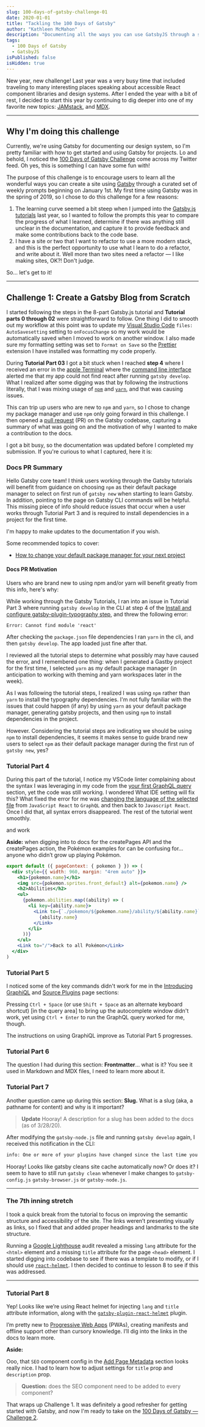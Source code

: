 ```yaml
---
slug: 100-days-of-gatsby-challenge-01
date: 2020-01-01
title: "Tackling the 100 Days of Gatsby"
author: "Kathleen McMahon"
description: "Documenting all the ways you can use GatsbyJS through a set of challenges."
tags:
  - 100 Days of Gatsby
  - GatsbyJS
isPublished: false
isHidden: true
---
```


New year, new challenge! Last year was a very busy time that included traveling to many interesting places speaking about accessible React component libraries and design systems. After I ended the year with a bit of rest, I decided to start this year by continuing to dig deeper into one of my favorite new topics: [JAMstack](https://jamstack.org/), and [MDX](https://mdxjs.com/).

---

## Why I'm doing this challenge

Currently, we're using Gatsby for documenting our design system, so I'm pretty familiar with how to get started and using Gatsby for projects. Lo and behold, I noticed the [100 Days of Gatsby Challenge](https://twitter.com/gatsbyjs/status/1208068118335119364) come across my Twitter feed. Oh yes, this is something I can have some fun with!

The purpose of this challenge is to encourage users to learn all the wonderful ways you can create a site using [Gatsby](https://www.gatsbyjs.org/) through a curated set of weekly prompts beginning on January 1st. My first time using Gatsby was in the spring of 2019, so I chose to do this challenge for a few reasons:

1. The learning curve seemed a bit steep when I jumped into the [Gatsby.js tutorials](https://www.gatsbyjs.org/tutorial/) last year, so I wanted to follow the prompts this year to compare the progress of what I learned, determine if there was anything still unclear in the documentation, and capture it to provide feedback and make some contributions back to the code base.
2. I have a site or two that I want to refactor to use a more modern stack, and this is the perfect opportunity to use what I learn to do a refactor, and write about it. Well more than two sites need a refactor — I like making sites, OK?! Don't judge.

So... let's get to it!

---

## Challenge 1: Create a Gatsby Blog from Scratch

I started following the steps in the 8-part Gatsby.js tutorial and **Tutorial parts 0 through 02** were straightforward to follow. One thing I did to smooth out my workflow at this point was to update my [Visual Studio Code](https://code.visualstudio.com/) `files: AutoSavesetting` setting to `onFocusChange` so my work would be automatically saved when I moved to work on another window. I also made sure my formatting setting was set to `Format on Save` so the [Prettier](https://prettier.io/) extension I have installed was formatting my code properly.

During **Tutorial Part 03** I got a bit stuck when I reached **step 4** where I received an error in the [apple Terminal](https://support.apple.com/guide/terminal/welcome/mac) where the [command line interface](https://en.wikipedia.org/wiki/Command-line_interface) alerted me that my app could not find react after running `gatsby develop`. What I realized after some digging was that by following the instructions literally, that I was mixing usage of [`npm`](https://www.npmjs.com/) and [`yarn`](https://yarnpkg.com/), and that was causing issues.

This can trip up users who are new to `npm` and `yarn`, so I chose to change my package manager and use `npm` only going forward in this challenge. I then opened a [pull request](https://help.github.com/en/github/collaborating-with-issues-and-pull-requests/about-pull-requests) (PR) on the Gatsby codebase, capturing a summary of what was going on and the motivation of why I wanted to make a contribution to the docs.

I got a bit busy, so the documentation was updated before I completed my submission. If you're curious to what I captured, here it is:

### Docs PR Summary

Hello Gatsby core team! I think users working through the Gatsby tutorials will benefit from guidance on choosing `npm` as their default package manager to select on first run of `gatsby new` when starting to learn Gatsby. In addition, pointing to the page on Gatsby CLI commands will be helpful. This missing piece of info should reduce issues that occur when a user works through Tutorial Part 3 and is required to install dependencies in a project for the first time.

I'm happy to make updates to the documentation if you wish.

Some recommended topics to cover:

- [How to change your default package manager for your next project](https://www.gatsbyjs.org/docs/gatsby-cli/#how-to-change-your-default-package-manager-for-your-next-project)

#### Docs PR Motivation

Users who are brand new to using npm and/or yarn will benefit greatly from this info, here's why:

While working through the Gatsby Tutorials, I ran into an issue in Tutorial Part 3 where running `gatsby develop` in the CLI at step 4 of the [Install and configure gatsby-plugin-typography step](https://www.gatsbyjs.org/tutorial/part-three/#-install-and-configure-gatsby-plugin-typography), and threw the following error:

`Error: Cannot find module 'react'`

After checking the `package.json` file dependencies I ran `yarn` in the cli, and then `gatsby develop`. The app loaded just fine after that.

I reviewed all the tutorial steps to determine what possibly may have caused the error, and I remembered one thing: when I generated a Gastby project for the first time, I selected `yarn` as my default package manager (in anticipation to working with theming and yarn workspaces later in the week).

As I was following the tutorial steps, I realized I was using `npm` rather than `yarn` to install the typography dependencies. I'm not fully familiar with the issues that could happen (if any) by using `yarn` as your default package manager, generating gatsby projects, and then using `npm` to install dependencies in the project.

However. Considering the tutorial steps are indicating we should be using `npm` to install dependencies, it seems it makes sense to guide brand new users to select `npm` as their default package manager during the first run of `gatsby new`, yes?

### Tutorial Part 4

During this part of the tutorial, I notice my VSCode linter complaining about the syntax I was leveraging in my code from the [your first GraphQL query](https://www.gatsbyjs.org/tutorial/part-four/#your-first-graphql-query) section, yet the code was still working. I wondered What IDE setting will fix this? What fixed the error for me was [changing the language of the selected file](https://code.visualstudio.com/docs/languages/overview#_changing-the-language-for-the-selected-file) from `JavaScript React` to `GraphQL` and then back to `Javascript React`. Once I did that, all syntax errors disappeared. The rest of the tutorial went smoothly.

and work

**Aside:** when digging into to docs for the createPages API and the createPages action, the Pokémon examples for can be confusing for… anyone who didn’t grow up playing Pokémon.

```jsx
export default ({ pageContext: { pokemon } }) => (
  <div style={{ width: 960, margin: "4rem auto" }}>
    <h1>{pokemon.name}</h1>
    <img src={pokemon.sprites.front_default} alt={pokemon.name} />
    <h2>Abilities</h2>
    <ul>
      {pokemon.abilities.map((ability) => (
        <li key={ability.name}>
          <Link to={`./pokemon/${pokemon.name}/ability/${ability.name}`}>
            {ability.name}
          </Link>
        </li>
      ))}
    </ul>
    <Link to="/">Back to all Pokémon</Link>
  </div>
)
```

### Tutorial Part 5

I noticed some of the key commands didn't work for me in the [Introducing GraphiQL](https://www.gatsbyjs.org/tutorial/part-five/#introducing-graphiql) and [Source Plugins](https://www.gatsbyjs.org/tutorial/part-five/#source-plugins) page sections:

Pressing `Ctrl + Space` (or use `Shift + Space` as an alternate keyboard shortcut) [in the query area] to bring up the autocomplete window didn't work, yet using `Ctrl + Enter` to run the GraphQL query worked for me, though.

The instructions on using GraphiQL improve as Tutorial Part 5 progresses.

### Tutorial Part 6

The question I had during this section: **Frontmatter**... what is it? You see it used in Markdown and MDX files, I need to learn more about it.

### Tutorial Part 7

Another question came up during this section: **Slug.** What is a slug (aka, a pathname for content) and why is it important?

> **Update** Hooray! A description for a slug has been added to the docs (as of 3/28/20).

After modifying the `gatsby-node.js` file and running `gatsby develop` again, I received this notification in the CLI:

```bash
info: One or more of your plugins have changed since the last time you ran Gatsby. As a precaution, we're deleting your site's cache to ensure there's no stale data.
```

Hooray! Looks like gatsby cleans site cache automatically now? Or does it? I seem to have to still run `gatsby clean` whenever I make changes to `gatsby-config.js` `gatsby-browser.js` or `gatsby-node.js`.

---

### The 7th inning stretch

I took a quick break from the tutorial to focus on improving the semantic structure and accessibility of the site. The links weren’t presenting visually as links, so I fixed that and added proper headings and landmarks to the site structure.

Running a [Google Lighthouse](https://developers.google.com/web/tools/lighthouse) audit revealed a missing `lang` attribute for the `<html>` element and a missing `title` attribute for the page `<head>` element. I started digging into codebase to see if there was a template to modify, or if I should use [`react-helmet`](https://www.npmjs.com/package/react-helmet). I then decided to continue to lesson 8 to see if this was addressed.

---

### Tutorial Part 8

Yep! Looks like we’re using React helmet for injecting `lang` and `title` attribute information, along with the [`gatsby-plugin-react-helmet`](https://www.gatsbyjs.org/packages/gatsby-plugin-react-helmet/?=helmet) plugin.

I’m pretty new to [Progressive Web Apps](https://developers.google.com/web/ilt/pwa) (PWAs), creating manifests and offline support other than cursory knowledge. I’ll dig into the links in the docs to learn more.

**Aside:**

Ooo, that `SEO` component config in the [Add Page Metadata](https://www.gatsbyjs.org/tutorial/part-eight/#add-page-metadata) section looks really nice. I had to learn how to adjust settings for `title` prop and `description` prop.

> **Question:** does the SEO component need to be added to every component?

That wraps up Challenge 1. It was definitely a good refresher for getting started with Gatsby, and now I'm ready to take on the [100 Days of Gatsby — Challenge 2](/write/100-days-of-gatsby-challenge-02/).

